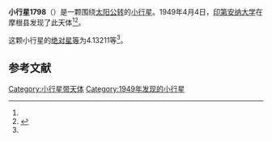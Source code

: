 {{Infobox planet
| bgcolour = #FFFFC0
| name = 1798 Watts
| symbol = 
| image = 
| caption = 
| discovery = yes
| discovery_ref = 
| discoverer = [[印第安纳大学|印第安纳大学]]
| discovery_site = [[摩根县|摩根县]] 
| discovered = 1949年4月4日
| designations = yes
| mp_name = 
| named_after = 
| alt_names = 1949 GC/ 1934 VS / 1937 RL / 1970 YB / 1973 UD6
| mp_category = [[主带小行星|主带小行星]]
| orbit_ref = <ref name="a">[http://ssd.jpl.nasa.gov/sbdb.cgi?sstr=1798 1798 Watts] {{Wayback|url=http://ssd.jpl.nasa.gov/sbdb.cgi?sstr=1798 |date=20201121105706 }}，小行星數據庫瀏覽器（JPL Small-Body Database Browser）－[[美国国家航空航天局|美国国家航空航天局]]喷气推进实验室</ref>
| epoch = 2456400.5 (2013年4月18日更新)
| aphelion = {{convert|2.4683670|AU|km|3|abbr=on|lk=out}}
| perihelion = {{convert|1.9303416|AU|km|3|abbr=on}}
| semimajor = {{convert|2.1993543|AU|km|3|abbr=on}}
| eccentricity = 0.1223144
| period = 1191.355051 [[日|日]]<br />3.26[[儒略年|儒略年]]
| avg_speed = 
| inclination = 6.19532
| asc_node = 44.30436
| mean_anomaly = 
| arg_peri = 4.13211
| satellites = 
| physical_characteristics = yes
| dimensions = 
| mass = 
| density = 
| surface_grav = 
| escape_velocity = 
| sidereal_day = 
| axial_tilt = 
| pole_ecliptic_lat = 
| pole_ecliptic_lon = 
| albedo = 
| temperatures= 
| temp_name1 = 
| mean_temp_1 = 
| max_temp_1 = 
| temp_name2 = 
| max_temp_2 = 
| spectral_type = 
| abs_magnitude = 4.13211
}}

'''小行星1798'''（{{lang-en|1798 Watts}}）是一颗围绕[[太阳|太阳]][[公转|公转]]的[[小行星|小行星]]。1949年4月4日，[[印第安纳大学|印第安纳大学]]在摩根县发现了此天体<ref name="a" /><ref>{{cite news|title=小行星列表|url=http://cfa-www.harvard.edu/iau/lists/NumberedMPs.txt|accessdate=2013-07-08|newspaper=哈佛大学|archive-date=2008-05-17|archive-url=https://web.archive.org/web/20080517010638/http://cfa-www.harvard.edu/iau/lists/NumberedMPs.txt|dead-url=no}}</ref>。

这颗小行星的[[绝对星等|绝对星等]]为4.13211等<ref name="a" />。

==参考文献==
{{reflist}}
{{Minor Planet Number|[[小行星1797|小行星1797]]|[[小行星1799|小行星1799]]}}

{{小天体}}

[[Category:小行星带天体|Category:小行星带天体]]
[[Category:1949年发现的小行星|Category:1949年发现的小行星]]

{{asteroid-stub}}